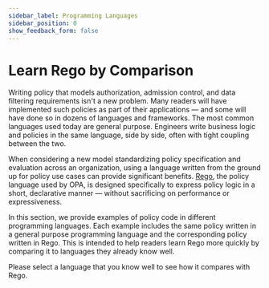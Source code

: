 ```yaml
---
sidebar_label: Programming Languages
sidebar_position: 0
show_feedback_form: false
---
```


# Learn Rego by Comparison

Writing policy that models authorization, admission control, and data filtering
requirements isn't a new problem. Many readers will have implemented such
policies as part of their applications — and some will have done so in dozens of
languages and frameworks. The most common languages used today are general
purpose. Engineers write business logic and policies in the same language, side
by side, often with tight coupling between the two.

When considering a new model standardizing policy specification and evaluation
across an organization, using a language written from the ground up for policy
use cases can provide significant benefits.
[Rego](../policy-language/), the policy
language used by OPA, is designed specifically to express policy logic in a
short, declarative manner — without sacrificing on performance or
expressiveness.

In this section, we provide examples of policy code in different programming
languages. Each example includes the same policy written in a general purpose
programming language and the corresponding policy written in Rego. This is
intended to help readers learn Rego more quickly by comparing it to languages
they already know well.

Please select a language that you know well to see how it compares
with Rego.

<CardGrid>
  <Card key={"python"} item={{
    title: "Python",
    icon: require('./assets/images/python.png').default,
    link: "./languages/python",
    link_text: "Compare Python",
  }} />
  <Card key={"java"} item={{
    title: "Java",
    icon: require('./assets/images/java.png').default,
    link: "./languages/java",
    link_text: "Compare Java",
  }} />
  <Card key={"go"} item={{
    title: "Go",
    icon: require('./assets/images/go.png').default,
    link: "./languages/go",
    link_text: "Compare Go",
  }} />
</CardGrid>
